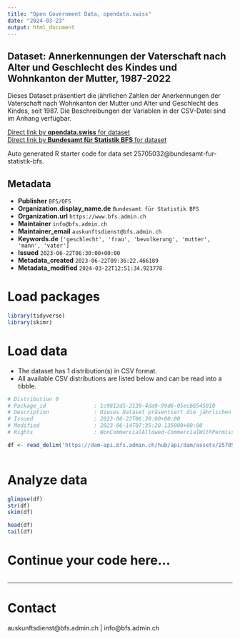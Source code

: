 ```yaml
---
title: "Open Government Data, opendata.swiss"
date: "2024-03-23"
output: html_document
---
```


## Dataset: Annerkennungen der Vaterschaft nach Alter und Geschlecht des Kindes und Wohnkanton der Mutter, 1987-2022

Dieses Dataset präsentiert die jährlichen Zahlen der Anerkennungen der Vaterschaft nach Wohnkanton der Mutter und Alter und Geschlecht des Kindes, seit 1987. Die Beschreibungen der Variablen in der CSV-Datei sind im Anhang verfügbar.

[Direct link by **opendata.swiss** for dataset](https://opendata.swiss/de/dataset/annerkennungen-der-vaterschaft-nach-alter-und-geschlecht-des-kindes-und-wohnkanton-de-1987-2022)<br>
[Direct link by **Bundesamt für Statistik BFS** for dataset](https://www.bfs.admin.ch/asset/de/ts-x-01.04.03.01)

Auto generated R starter code for data set 25705032@bundesamt-fur-statistik-bfs.

## Metadata

- **Publisher** `BFS/OFS`
- **Organization.display_name.de** `Bundesamt für Statistik BFS`
- **Organization.url** `https://www.bfs.admin.ch`
- **Maintainer** `info@bfs.admin.ch`
- **Maintainer_email** `auskunftsdienst@bfs.admin.ch`
- **Keywords.de** `['geschlecht', 'frau', 'bevolkerung', 'mutter', 'mann', 'vater']`
- **Issued** `2023-06-22T06:30:00+00:00`
- **Metadata_created** `2023-06-22T09:36:22.466189`
- **Metadata_modified** `2024-03-22T12:51:34.923778`


# Load packages

```r

library(tidyverse)
library(skimr)

```

# Load data

-   The dataset has 1 distribution(s) in CSV format.
-   All available CSV distributions are listed below and can be read into a tibble.

```r

# Distribution 0
# Package_id               : 1c9812d5-2139-4da9-99d6-05ecb6545010
# Description              : Dieses Dataset präsentiert die jährlichen Zahlen der Anerkennungen der Vaterschaft nach Wohnkanton der Mutter und Alter und Geschlecht des Kindes, seit 1987. Die Beschreibungen der Variablen in der CSV-Datei sind im Anhang verfügbar.
# Issued                   : 2023-06-22T06:30:00+00:00
# Modified                 : 2023-06-14T07:35:20.135000+00:00
# Rights                   : NonCommercialAllowed-CommercialWithPermission-ReferenceRequired

df <- read_delim('https://dam-api.bfs.admin.ch/hub/api/dam/assets/25705038/master')



```

# Analyze data

```r

glimpse(df)
str(df)
skim(df)

head(df)
tail(df)

```

# Continue your code here...

```r

```

------------------------------------------------------------------------

# Contact

auskunftsdienst@bfs.admin.ch | info@bfs.admin.ch
